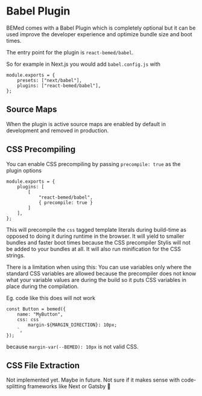 
<Title>Babel Plugin</Title>

# Babel Plugin

BEMed comes with a Babel Plugin which is completely optional but it can be
used improve the developer experience and optimize bundle size and boot
times.

The entry point for the plugin is `react-bemed/babel`.

So for example in Next.js you would add `babel.config.js` with

```tsx
module.exports = {
    presets: ["next/babel"],
    plugins: ["react-bemed/babel"],
};
```

## Source Maps

When the plugin is active source maps are enabled by default in development
and removed in production.

## CSS Precompiling

You can enable CSS precompiling by passing `precompile: true` as the plugin options

<!-- prettier-ignore-start -->
```tsx{5,5}
module.exports = {
    plugins: [
        [
            "react-bemed/babel",
            { precompile: true }
        ]
    ],
};
```
<!-- prettier-ignore-end -->

This will precompile the `css` tagged template literals during build-time as
opposed to doing it during runtime in the browser. It will yield to smaller
bundles and faster boot times because the CSS precompiler Stylis will not be
added to your bundles at all. It will also run minification for the CSS
strings.

There is a limitation when using this: You can use variables only where the
standard CSS variables are allowed because the precompiler does not know what
your variable values are during the build so it puts CSS variables in place
during the compilation.

Eg. code like this does will not work

```tsx{3,3}
const Button = bemed({
    name: "MyButton",
    css: css`
        margin-${MARGIN_DIRECTION}: 10px;
    `,
});
```

because `margin-var(--BEMED): 10px` is not valid CSS.

## CSS File Extraction

Not implemented yet. Maybe in future. Not sure if it makes sense with
code-splitting frameworks like Next or Gatsby 🤔
